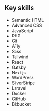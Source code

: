 ## Key skills

- Semantic HTML
- Advanced CSS
- JavaScript
- PHP
- Git
- A11y
- Sass
- Tailwind
- React
- Gatsby
- Next.js
- WordPress
- SilverStripe
- Laravel
- Docker
- GitHub
- Bitbucket
